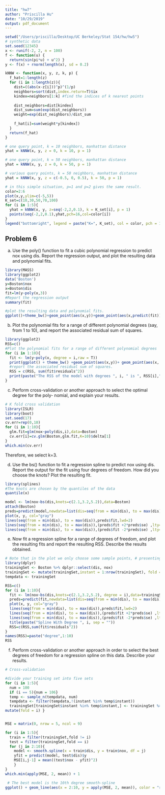 ```yaml
---
title: "hw7"
author: "Priscilla Hu"
date: "10/29/2019"
output: pdf_document
---
```

```r
setwd("/Users/priscilla/Desktop/UC Berkeley/Stat 154/hw/hw5")
# synthetic data
set.seed(12345)
x <- runif(-2, 2, n = 100)
f <- function(u) {
  return(sin(pi*u) + u^2) }
y <- f(x) + rnorm(length(x), sd = 0.2)
```

```r

kNNW <- function(x, y, z, k, p) {
  f_hat=1:length(z)
  for (i in 1:length(z)){
    dist=((abs(x-z[i]))^p)^(1/p)
    neighbors=sort(dist,index.return=T)$ix
    kindex=neighbors[1:k] #find the indices of k nearest points
    
    dist_neighbors=dist[kindex]
    dist_sum=sum(exp(dist_neighbors))
    weight=exp(dist_neighbors)/dist_sum
    
    f_hat[i]=sum(weight*y[kindex])
  }
  return(f_hat)
}
```




```r
# one query point, k = 10 neighbors, manhattan distance
yhat = kNNW(x, y, z = 0, k = 10, p = 1)

# one query point, k = 50 neighbors, manhattan distance
yhat = kNNW(x, y, z = 0, k = 50, p = 1)

# various query points, k = 50 neighbors, manhattan distance
yhat = kNNW(x, y, z = c(-0.5, 0, 0.5), k = 50, p = 1)

# in this simple situation, p=1 and p=2 gives the same result.
color=2:6
plot(x,y,ylim=c(-5,5))
K_set=c(10,30,50,70,100)
for (i in 1:5){
  yhat = kNNW(x, y, z=seq(-2,2,0.1), k = K_set[i], p = 1)
  points(seq(-2,2,0.1),yhat,pch=16,col=color[i])
}
legend("bottomright", legend = paste("K=", K_set), col = color, pch = 19, bty = "n")

```

## Problem 6

a) Use the poly() function to fit a cubic polynomial regression to predict nox using dis. Report the regression output, and plot the resulting data and polynomial fits.

```r
library(MASS)
library(ggplot2)
data('Boston')
y=Boston$nox
x=Boston$dis
fit=lm(y~poly(x,3))
#Report the regression output
summary(fit)

#plot the resulting data and polynomial fits.
ggplot()+theme_bw()+geom_point(aes(x,y))+geom_point(aes(x,predict(fit)),col=122)+geom_line(aes(x,predict(fit)),col=223)

```

b) Plot the polynomial fits for a range of different polynomial degrees (say, from 1 to 10), and report the associated residual sum of squares.
```r
library(ggplot2)
RSS=c()
#Plot the polynomial fits for a range of different polynomial degrees
for (i in 1:10){
  fit <- lm(y~poly(x, degree = i,raw = T))
  print(ggplot() + theme_bw() +geom_point(aes(x,y))+ geom_point(aes(x, y = fit$fitted.values), color ="red")+geom_line(aes(x,fit$fitted.values)))
  #report the associated residual sum of squares.
  RSS = c(RSS, sum(fit$residuals^2))
  print(paste("The RSS of the model with degrees ", i, " is ", RSS[i],".", sep = ""))
}
```

c) Perform cross-validation or another approach to select the optimal degree for the poly- nomial, and explain your results.
```r
# K fold cross validation
library(ISLR)
library(boot)
set.seed(17)
cv.err=rep(0,10)
for (i in 1:10){
  glm.fit=glm(nox~poly(dis,i),data=Boston)
  cv.err[i]=cv.glm(Boston,glm.fit,K=10)$delta[1]
}
which.min(cv.err)
```
Therefore, we select k=3.

d) Use the bs() function to fit a regression spline to predict nox using dis. Report the output for the fit using four degrees of freedom. How did you choose the knots? Plot the resulting fit.
```r
library(splines)
#The knots are chosen by the quantiles of the data
quantile(x)

model <- lm(nox~bs(dis,knots=c(2.1,3.2,5.2)),data=Boston)
attach(Boston)
preds=predict(model,newdata=list(dis=seq(from = min(dis), to = max(dis))),se=TRUE)
plot(x, y, col="gray")
lines(seq(from = min(dis), to = max(dis)),preds$fit,lwd=2)
lines(seq(from = min(dis), to = max(dis)),(preds$fit +2*preds$se) ,lty="dashed")
lines(seq(from = min(dis), to = max(dis)),(preds$fit -2*preds$se) ,lty="dashed")
```


e) Now fit a regression spline for a range of degrees of freedom, and plot the resulting fits and report the resulting RSS. Describe the results obtained.
```r
# Note that in the plot we only choose some sample points, # presenting a broken line instead of a curve
library(dplyr)
trainingSet <- Boston %>% dplyr::select(dis, nox)
trainingSet <- mutate(trainingSet,instant = 1:nrow(trainingSet), fold = 0) 
tempdata <- trainingSet

RSS=c()
for (i in 1:10){
  fit <- lm(nox~bs(dis,knots=c(2.1,3.2,5.2), degree = i),data=trainingSet)
  preds=predict(fit,newdata=list(dis=seq(from = min(dis), to = max(dis))),se=TRUE)
  plot(x, y, col="gray")
  lines(seq(from = min(dis), to = max(dis)),preds$fit,lwd=2)
  lines(seq(from = min(dis), to = max(dis)),(preds$fit +2*preds$se) ,lty="dashed") 
  lines(seq(from = min(dis), to = max(dis)),(preds$fit -2*preds$se) ,lty="dashed") 
  title(paste("Spline With Degree ", i, sep = ""))
  RSS=c(RSS,sum(fit$residuals^2))
}
names(RSS)=paste("degree",1:10)
RSS
```


f) Perform cross-validation or another approach in order to select the best degrees of freedom for a regression spline on this data. Describe your results.
```r
# Cross-validation

#divide your training set into five sets
for (i in 1:5){
  num = 100
  if (i == 5){num = 106}
  temp <- sample_n(tempdata, num)
  tempdata <- filter(tempdata,!(instant %in% temp$instant))
  trainingSet[trainingSet$instant %in% temp$instant,] <- trainingSet %>% filter(instant %in% temp$instant) %>%
mutate(fold = i) }


MSE = matrix(0, nrow = 5, ncol = 9)

for (i in 1:5){
  train = filter(trainingSet,fold != i)
  test = filter(trainingSet,fold == i) 
  for (j in 2:10){
    model <- smooth.spline(x = train$dis, y = train$nox, df = j) 
    yfit = predict(model, test$dis)$y
    MSE[i,j-1] = mean((test$nox - yfit)^2)
    } 
}
which.min(apply(MSE, 2, mean)) + 1
```

```r
 # The best model is the 10th degree smooth-spline
ggplot() + geom_line(aes(x = 2:10, y = apply(MSE, 2, mean)), color = "red") + theme_bw()
```


